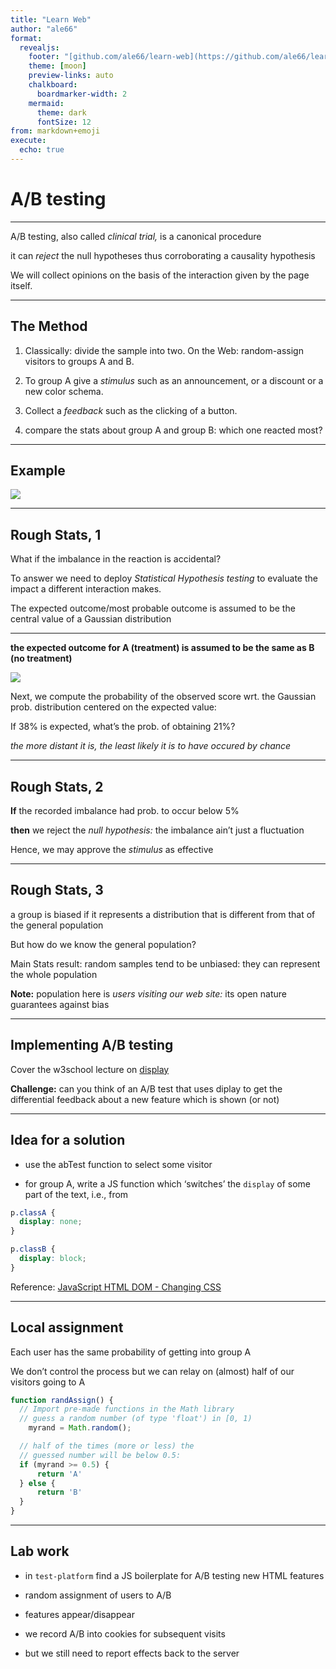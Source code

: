 ```yaml
---
title: "Learn Web"
author: "ale66"
format: 
  revealjs:
    footer: "[github.com/ale66/learn-web](https://github.com/ale66/learn-web)&nbsp;&nbsp;&nbsp;"
    theme: [moon]
    preview-links: auto
    chalkboard: 
      boardmarker-width: 2
    mermaid:
      theme: dark
      fontSize: 12
from: markdown+emoji
execute:
  echo: true
---
```


# A/B testing


---

A/B testing, also called *clinical trial,* is a canonical procedure 

it can *reject* the null hypotheses thus corroborating a causality hypothesis

We will collect opinions on the basis of the interaction given by the page itself.


---

## The Method

1. Classically: divide the sample into two. On the Web: random-assign visitors to groups A and B.

2. To group A give a *stimulus* such as an announcement, or a discount or a new color schema.

3. Collect a *feedback* such as the clicking of a button.

4. compare the stats about group A and group B: which one reacted most?

---

## Example


![](./imgs/A-B_testing_simple_example.png)


---

## Rough Stats, 1

What if the imbalance in the reaction is accidental?

To answer we need to deploy *Statistical Hypothesis testing* to evaluate the impact a different interaction makes.

The expected outcome/most probable outcome is assumed to be the central value of a Gaussian distribution


---

__the expected outcome for A (treatment) is assumed to be the same as B (no treatment)__

![](./imgs/AB-Testing.png)

Next, we compute the probability of the observed score wrt. the Gaussian prob. distribution centered on the expected value: 

If 38% is expected, what's the prob. of obtaining 21%?

*the more distant it is, the least likely it is to have occured by chance*


---

## Rough Stats, 2

__If__ the recorded imbalance had prob. to occur below 5%

__then__ we reject the *null hypothesis:* the imbalance ain't just a fluctuation

Hence, we may approve the *stimulus* as effective

---


## Rough Stats, 3

a group is biased if it represents a distribution that is different from that of the general population

But how do we know the general population?

Main Stats result: random samples tend to be unbiased: they can represent the whole population

__Note:__ population here is *users visiting our web site:* its open nature guarantees against bias


---

## Implementing A/B testing

Cover the w3school lecture on [display](https://www.w3schools.com/cssref/pr_class_display.php)

__Challenge:__ can you think of an A/B test that uses diplay to get the differential feedback about a new feature which is shown (or not)

---

## Idea for a solution

* use the abTest function to select some visitor

* for group A, write a JS function which 'switches' the `display` of some part of the text, i.e., from

```css
p.classA {
  display: none;
}

p.classB {
  display: block;
}
```

Reference: [JavaScript HTML DOM - Changing CSS](https://www.w3schools.com/js/js_htmldom_css.asp)

---

## Local assignment

Each user has the same probability of getting into group A

We don't control the process but we can relay on (almost) half of our visitors going to A


```javascript
function randAssign() {
  // Import pre-made functions in the Math library
  // guess a random number (of type 'float') in [0, 1)
    myrand = Math.random();

  // half of the times (more or less) the 
  // guessed number will be below 0.5:
  if (myrand >= 0.5) {
      return 'A'
  } else {
      return 'B'
  }
}
```

---

## Lab work

- in `test-platform` find a JS boilerplate for A/B testing new HTML features

- random assignment of users to A/B

- features appear/disappear

- we record A/B into cookies for subsequent visits
  
-  but we still need to report effects back to the server